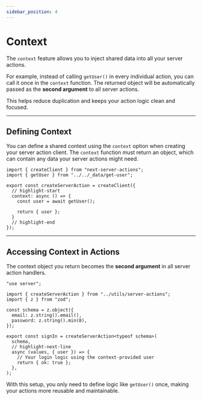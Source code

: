 ```yaml
---
sidebar_position: 4
---
```


# Context

The `context` feature allows you to inject shared data into all your server actions.

For example, instead of calling `getUser()` in every individual action, you can call it once in the `context` function. The returned object will be automatically passed as the **second argument** to all server actions.

This helps reduce duplication and keeps your action logic clean and focused.

---

## Defining Context

You can define a shared context using the `context` option when creating your server action client. The `context` function must return an object, which can contain any data your server actions might need.

```tsx title="app/_lib/utils/server-actions.ts"
import { createClient } from "next-server-actions";
import { getUser } from "../../_data/get-user";

export const createServerAction = createClient({
  // highlight-start
  context: async () => {
    const user = await getUser();

    return { user };
  }
  // highlight-end
});
```

---

## Accessing Context in Actions

The context object you return becomes the **second argument** in all server action handlers.

```tsx title="app/_lib/actions/sign-in.ts"
"use server";

import { createServerAction } from "../utils/server-actions";
import { z } from "zod";

const schema = z.object({
  email: z.string().email(),
  password: z.string().min(8),
});

export const signIn = createServerAction<typeof schema>(
  schema,
  // highlight-next-line
  async (values, { user }) => {
    // Your login logic using the context-provided user
    return { ok: true };
  },
);
```

With this setup, you only need to define logic like `getUser()` once, making your actions more reusable and maintainable.
